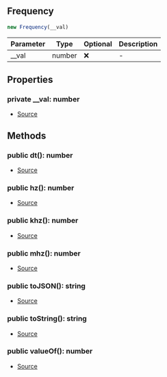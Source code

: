 ## Frequency

```typescript
new Frequency(__val)
```
| Parameter | Type | Optional | Description |
| ----------- | ----------- | ----------- | ----------- |
| __val | number | ❌ | - |

## Properties
### private  __val: number
- [Source](https://github.com/Androz2091/discord-player/blob/dbbd788/packages/equalizer/src/utils/Frequency.ts#L2)
## Methods
### public  dt(): number
- [Source](https://github.com/Androz2091/discord-player/blob/dbbd788/packages/equalizer/src/utils/Frequency.ts#L19)
### public  hz(): number
- [Source](https://github.com/Androz2091/discord-player/blob/dbbd788/packages/equalizer/src/utils/Frequency.ts#L15)
### public  khz(): number
- [Source](https://github.com/Androz2091/discord-player/blob/dbbd788/packages/equalizer/src/utils/Frequency.ts#L7)
### public  mhz(): number
- [Source](https://github.com/Androz2091/discord-player/blob/dbbd788/packages/equalizer/src/utils/Frequency.ts#L11)
### public  toJSON(): string
- [Source](https://github.com/Androz2091/discord-player/blob/dbbd788/packages/equalizer/src/utils/Frequency.ts#L31)
### public  toString(): string
- [Source](https://github.com/Androz2091/discord-player/blob/dbbd788/packages/equalizer/src/utils/Frequency.ts#L27)
### public  valueOf(): number
- [Source](https://github.com/Androz2091/discord-player/blob/dbbd788/packages/equalizer/src/utils/Frequency.ts#L23)